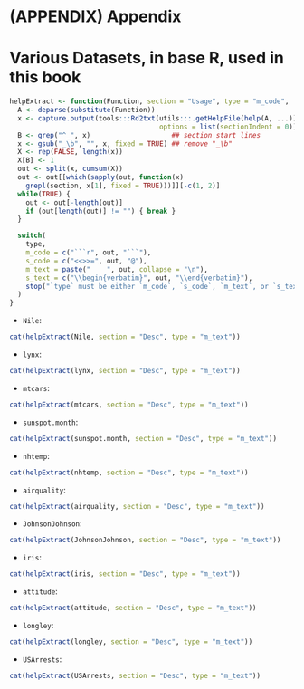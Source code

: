 # (APPENDIX) Appendix {-} 
# Various Datasets, in base R, used in this book
```r
helpExtract <- function(Function, section = "Usage", type = "m_code", ...) {
  A <- deparse(substitute(Function))
  x <- capture.output(tools:::Rd2txt(utils:::.getHelpFile(help(A, ...)),
                                     options = list(sectionIndent = 0)))
  B <- grep("^_", x)                    ## section start lines
  x <- gsub("_\b", "", x, fixed = TRUE) ## remove "_\b"
  X <- rep(FALSE, length(x))
  X[B] <- 1
  out <- split(x, cumsum(X))
  out <- out[[which(sapply(out, function(x) 
    grepl(section, x[1], fixed = TRUE)))]][-c(1, 2)]
  while(TRUE) {
    out <- out[-length(out)]
    if (out[length(out)] != "") { break }
  } 

  switch(
    type,
    m_code = c("```r", out, "```"),
    s_code = c("<<>>=", out, "@"),
    m_text = paste("    ", out, collapse = "\n"),
    s_text = c("\\begin{verbatim}", out, "\\end{verbatim}"),
    stop("`type` must be either `m_code`, `s_code`, `m_text`, or `s_text`")
  )
}
```

- `Nile`:
```r
cat(helpExtract(Nile, section = "Desc", type = "m_text"))
```

- `lynx`: 
```r
cat(helpExtract(lynx, section = "Desc", type = "m_text"))
```

- `mtcars`: 
```r
cat(helpExtract(mtcars, section = "Desc", type = "m_text"))
```

- `sunspot.month`:
```r
cat(helpExtract(sunspot.month, section = "Desc", type = "m_text"))
```

- `nhtemp`:
```r
cat(helpExtract(nhtemp, section = "Desc", type = "m_text"))
```

- `airquality`:
```r
cat(helpExtract(airquality, section = "Desc", type = "m_text"))
```

- `JohnsonJohnson`:
```r
cat(helpExtract(JohnsonJohnson, section = "Desc", type = "m_text"))
```

- `iris`:
```r
cat(helpExtract(iris, section = "Desc", type = "m_text"))
```

- `attitude`:
```r
cat(helpExtract(attitude, section = "Desc", type = "m_text"))
```

- `longley`:
```r
cat(helpExtract(longley, section = "Desc", type = "m_text"))
```

- `USArrests`:
```r
cat(helpExtract(USArrests, section = "Desc", type = "m_text"))
```


